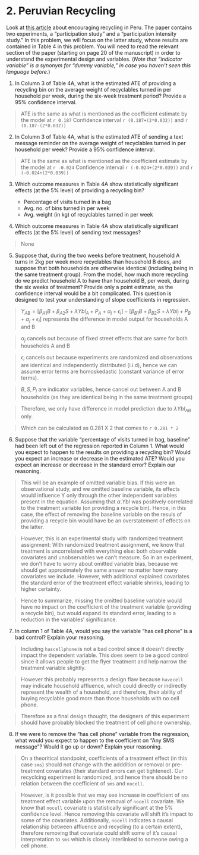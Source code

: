 # 2. Peruvian Recycling 

Look at [this article](./readings/recycling_peru.pdf) about encouraging recycling in Peru.  The paper contains two experiments, a "participation study" and a "participation intensity study."  In this problem, we will focus on the latter study, whose results are contained in Table 4 in this problem.  You will need to read the relevant section of the paper (starting on page 20 of the manuscript) in order to understand the experimental design and variables.  (*Note that "indicator variable" is a synonym for "dummy variable," in case you haven't seen this language before.*)

1. In Column 3 of Table 4A, what is the estimated ATE of providing a recycling bin on the average weight of recyclables turned in per household per week, during the six-week treatment period?  Provide a 95% confidence interval.

> ATE is the same as what is mentioned as the coefficient estimate by the model at `r 0.187`
> Confidence interval `r (0.187+(2*0.032))` and `r (0.187-(2*0.032))`



2. In Column 3 of Table 4A, what is the estimated ATE of sending a text message reminder on the average weight of recyclables turned in per household per week?  Provide a 95% confidence interval.

> ATE is the same as what is mentioned as the coefficient estimate by the model at `r -0.024`
> Confidence interval `r (-0.024+(2*0.039))` and `r (-0.024+(2*0.039))`



3. Which outcome measures in Table 4A show statistically significant effects (at the 5% level) of providing a recycling bin?

    * Percentage of visits turned in a bag
    * Avg. no. of bins turned in per week
    * Avg. weight (in kg) of recyclables turned in per week


4. Which outcome measures in Table 4A show statistically significant effects (at the 5% level) of sending text messages?

> None



5. Suppose that, during the two weeks before treatment, household A turns in 2kg per week more recyclables than household B does, and suppose that both households are otherwise identical (including being in the same treatment group).  From the model, how much more recycling do we predict household A to have than household B, per week, during the six weeks of treatment?   Provide only a point estimate, as the confidence interval would be a bit complicated.  This question is designed to test your understanding of slope coefficients in regression.

> $Y_{AB} = [\beta _{A1} B + \beta _{A2} S + \lambda Ybl_{A} + P_{A} + \alpha_{j} + \epsilon_{i}] - [\beta _{B1} B + \beta _{B2} S + \lambda Ybl_{j} + P_{B} + \alpha_{j} + \epsilon_{i}]$  represents the difference in model output for households A and B

> $\alpha_{j}$ cancels out because of fixed street effects that are same for both households A and B

> $\epsilon_{i}$ cancels out because experiments are randomized and observations are identical and independently distributed (i.i.d), hence we can assume error terms are homoskedastic (constant variance of error terms).

> $B, S, P_{i}$ are indicator variables, hence cancel out between A and B households (as they are identical being in the same treatment groups)

> Therefore, we only have difference in model prediction due to $\lambda Ybl_{AB}$ only.

> Which can be calculated as 0.281 X 2 that comes to `r 0.281 * 2`




6. Suppose that the variable "percentage of visits turned in bag, baseline" had been left out of the regression reported in Column 1.  What would you expect to happen to the results on providing a recycling bin?  Would you expect an increase or decrease in the estimated ATE?  Would you expect an increase or decrease in the standard error?  Explain our reasoning.

> This will be an example of omitted variable bias. If this were an observational study, and we omitted baseline variable, its effects would influence Y only through the other independent variables present in the equation. Assuming that $\alpha.Ybl$ was positively correlated to the treatment variable (on providing a recycle bin). Hence, in this case, the effect of removing the baseline variable on the resuls of providing a recycle bin would have be an overstatement of effects on the latter.

> However, this is an experimental study with randomized treatment assignment: With randomized treatment assignment, we know that treatment is uncorrelated with everything else: both observable covariates and unobservables we can't measure. So in an experiment, we don't have to worry about omitted variable bias, because we should get approximately the same answer no matter how many covariates we include. However, with additional explained covariates the standard error of the treatment effect variable shrinks, leading to higher certainty. 

> Hence to summarize, missing the omitted baseline variable would have no impact on the coefficient of the treatment variable (providing a recycle bin), but would expand its standard error, leading to a reduction in the variables' significance. 



7. In column 1 of Table 4A, would you say the variable "has cell phone" is a bad control?  Explain your reasoning.

> Including `hascellphone` is not a bad control since it doesn't directly impact the dependent variable. This does seem to be a good control since it allows people to get the flyer treatment and help narrow the treatment variable slightly. 

> However this probably represents a design flaw because `havecell` may indicate household affluence, which could directly or indirectly represent the wealth of a household, and therefore, their ability of buying recyclable good more than those households with no cell phone. 

> Therefore as a final design thought, the designers of this experiment should have probably blocked the treatment of cell phone ownership. 



8. If we were to remove the "has cell phone" variable from the regression, what would you expect to happen to the coefficient on "Any SMS message"?  Would it go up or down? Explain your reasoning.

> On a theoritical standpoint, coefficients of a treatment effect (in this case `sms`) should not change with the adddition or removal or pre-treatment covariates (their standard errors can get tightened). Our recyclcing experiment is randomized, and hence there should be no relation between the coefficient of `sms` and `nocell`. 

> However, is it possible that we may see increase in coefficient of `sms` treatment effect variable upon the removal of `nocell` covariate. We know that `nocell` covariate is statistically significant at the 5% confidence level. Hence removing this covariate will shift it's impact to some of the covariates. Additionally, `nocell` indicates a causal relationship between affluence and recycling (to a certain extent), therefore removing that covariate could shift some of it's causal interpretation to `sms` which is closely interlinked to someone owing a cell phone. 



